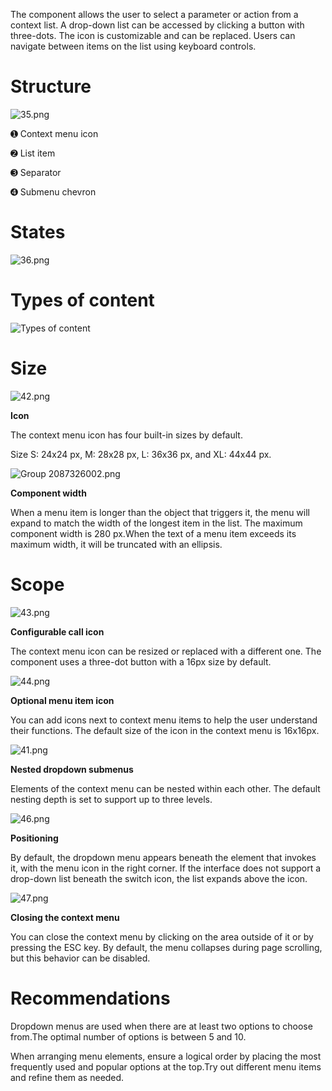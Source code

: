 The component allows the user to select a parameter or action from a context list. A drop-down list can be accessed by clicking a button with three-dots. The icon is customizable and can be replaced. Users can navigate between items on the list using keyboard controls.


# **Structure**

![35.png](/static/images/design/DropdownMenu/35.png)

➊ Context menu icon

➋ List item

➌ Separator

➍ Submenu chevron

# **States**

![36.png](/static/images/design/DropdownMenu/36.png)

# Types of **content**

![Types of content](/static/images/design/DropdownMenu/Types.png)

# Size

![42.png](/static/images/design/DropdownMenu/42.png)

**Icon**

The context menu icon has four built-in sizes by default.

Size S: 24x24 px, M: 28x28 px, L: 36x36 px, and XL: 44x44 px.

![Group 2087326002.png](/static/images/design/DropdownMenu/Group_2087326002.png)

**Component width**

When a menu item is longer than the object that triggers it, the menu will expand to match the width of the longest item in the list. The maximum component width is 280 px.When the text of a menu item exceeds its maximum width, it will be truncated with an ellipsis.

# Scope

![43.png](/static/images/design/DropdownMenu/43.png)

**Configurable call icon**

The context menu icon can be resized or replaced with a different one. The component uses a three-dot button with a 16px size by default.

![44.png](/static/images/design/DropdownMenu/44.png)

**Optional menu item icon**

You can add icons next to context menu items to help the user understand their functions. The default size of the icon in the context menu is 16x16px.

![41.png](/static/images/design/DropdownMenu/41%201.png)

**Nested dropdown submenus**

Elements of the context menu can be nested within each other. The default nesting depth is set to support up to three levels.

![46.png](/static/images/design/DropdownMenu/46.png)

**Positioning**

By default, the dropdown menu appears beneath the element that invokes it, with the menu icon in the right corner. If the interface does not support a drop-down list beneath the switch icon, the list expands above the icon.

![47.png](/static/images/design/DropdownMenu/47.png)

**Closing the context menu**

You can close the context menu by clicking on the area outside of it or by pressing the ESC key. By default, the menu collapses during page scrolling, but this behavior can be disabled.

# Recommendations

Dropdown menus are used when there are at least two options to choose from.The optimal number of options is between 5 and 10.

When arranging menu elements, ensure a logical order by placing the most frequently used and popular options at the top.Try out different menu items and refine them as needed.